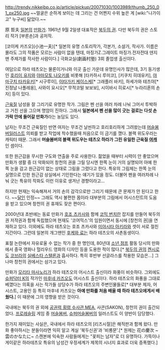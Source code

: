 http://trendy.nikkeibp.co.jp/article/pickup/20071030/1003989/thumb_250_01_px250.jpg
~~얼굴은 순하게 보이는 데 그리는 건 어쩐지 수위 높은 게 [wiki:"나가이 고" 누구씨] 닮았다.~~

原 哲夫
[[일본]]의 [[만화가]]. 1961년 9월 2일생
대표작은 [[북두의 권]]. 다만 북두의 권은 스토리 작가 [부론손]과 공저작.

[코이케 카즈오](小池一夫)[* 일본의 유명 스토리작가, 각본가, 소설가, 작사가. 이름은 몰라도  그의 작품은 모르는 사람이 없을 텐데, 마징가Z.그레이트 마징가.전자전대 덴지맨 주제가를 작사한 사람이다.] 극화교실(劇画村塾) 3회 졸업생 출신이다.

여담으로 하라 테츠오는 물론이거니와 이곳 출신 가운데 유명인사가 많은데, 3기 동기생인 [[호리이 유지]]와 [[야마모토 나오키]]를 비롯해 [타카하시 루미코], [키쿠치 히데유키], [[야마구치 타카유키]][* 시구루이], [[이타가키 케이스케]][* 그래플러 바키], 하세가와 테츠야[* 진정남 나폴레옹], 사와이 요시오[* 무적코털 보보보], 시이바시 히로시[* 누라리횬의 손자] 등이 있다.

[[근육]]질 남성을 잘 그리기로 유명한 작가.  그림은 펜 선을 여러 차례 나눠 그어서 투박하고 거친 선을 그으며 명암이 진하다. 그래서 '''일본에서 펜 선을 많이 긋는 걸로는 다섯 손가락 안에 들어갈 만화가'''라는 농담도 있다.

남자는 무조건 근육질인 반면 여자는 무조건 날씬하고 호리호리하게 그려왔는데 [[머슬봄버]]일러스트 의뢰를 받고 작업에 착수했을때 처음으로 이 금기를 깼다. 블랙 위도우라는 캐릭터 때문. 그래서 '''머슬봄버의 블랙 위도우는 테츠오 하라가 그린 유일한 근육질 [[여캐]]'''인 셈이다.

또한 원근감을 무시한 구도와 연출을 주로 사용한다. 젊었을 때부터 시력이 안 좋았으며 만화가 생활 중 더 악화되어 창천의 권을 그릴 당시엔 한쪽 눈이 거의 실명되어 아예 한쪽 눈을 감고 원근감이 없는 상태로 그림을 그렸다고 한다. 특유의 그림체는 한쪽 눈의 실명으로 인한 원근감 상실에서 기인한다는 얘기가 있을 정도. 더불어 펜을 여러차례 나눠 긋는 특유의 작화도 이런 이유로 생겨난 경향이라고...

하지만 현재는 익숙해져서 거의 손의 감각으로만 그리기 때문에 큰 문제가 안 된다고 한다. ~~[[달인]] 인정~~ 그래도 역시 불편한 몸이라 대부분의 그림에서 어시스턴트의 도움을 받고 있으며 창천의 권 휴재도 잦은 편이다.

2000년대 초반에는 동료 만화가 [[호조 츠카사]]와 함께 [[코믹 번치]]란 잡지를 만들어 북두의 권 저작권과 함께 독립했으며 현재도 '코어믹스'의 임원이면서 동시에 [창천의 권]을 연재하고 있다. 이외에도 하라 테츠오는 호조 츠카사와 [[미야시타 아키라]]와 셋이 서로 절친 지간이다. 그런데 일본의 개그맨인 [[후케와 료]]는 하라 테츠오의 사촌동생이다.

표절 논란에서 자유로울 수 없는 작가 중 한 명인데, 80년대 [[소년 점프]] 활동 당시의 만화 에서 중국 영화나 헐리우드 영화의 디자인 등을 도용한 적이 많다.[* [[북두의 권]]의 [[켄시로]]도 [[코브라]]의 [[실베스타 스텔론]]과 흡사하다. 특히 후반부 선글라스를 착용한 모습은...] 그나마 창천의 권에서는 삼가고 있다.

만화가 [[모리타 마사노리]]가 하라 테츠오의 어시스트 출신이라 화풍이 비슷하다. 그외에도 [[슈퍼닥터 K]]의 작가인 [[마후네 카즈오]]도 어시스트 출신이다. 하라 테츠오의 화풍을 그대로 베꼈다는 의혹을 사는 작가들 상당수가 하라 테츠오의 주변인물들로[* 대부분 제자, 어시스트, 고용인 등 특히 마후네 카즈오는 '''아예 만화를 처음 배울 때 하라 테츠오에게서 배웠다.'''] 이 때문에 그의 영향을 받은 것이다.

국내에는 북두의 권 외에 [[공권력 횡령 수사관 MEA]], 사콘(SAKON), 창천의 권이 출간되었다. [[프로레슬링]] 게임 중 [[머슬봄버]], [[슈퍼머슬봄버]]의 일러스트도 이 양반이 담당했다.

한가지 재미있는 사실은, 국내에서 하라 테츠오의 [리즈시절]은 해적판과 함께 왔다. 만화 좋아하시는 분들이라면 익히 알고 계실 '북두신권'과 '비룡문'.[* 원제는 花の慶次 ~雲のかなたに~ 스캔본에 익숙한 사람들에게는 "꽃피는 남자"로 더 유명하다. 가뜩이나 게이같은 하라테츠오 특유의 남성간 우정세계가 제목의 시너지 효과로 더욱 증폭했다.]
